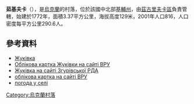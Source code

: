 {{coord|50|22|18|N|31|38|35|E|scale:30000|display=title}}

'''茹基夫卡'''（{{lang-uk|Жуківка}}），是[[烏克蘭|烏克蘭]]的村落，位於該國中北部[[基輔州|基輔州]]，由[[茲古里夫卡區|茲古里夫卡區]]負責管轄，始建於1772年，面積3.37平方公里，海拔高度129米，2001年人口816，人口密度每平方公里290.6人。

==參考資料==
* [https://web.archive.org/web/20131211220358/http://w1.c1.rada.gov.ua/pls/z7502/A005?rf7571=15677 Жуківка]
* [https://web.archive.org/web/20131211220358/http://w1.c1.rada.gov.ua/pls/z7502/A005?rf7571=15677 Облікова картка Жуківки на сайті ВРУ]
* [http://zgurivka-rda.gov.ua/silrady/zhukivka.html Жуківка на сайті Згурівської РДА] {{Wayback|url=http://zgurivka-rda.gov.ua/silrady/zhukivka.html |date=20190708141840 }}
* [http://gska2.rada.gov.ua/pls/z7502/A005?rdat1=11.04.2015&rf7571=15677 облікова картка на сайті ВРУ]{{dead link|date=2018年4月 |bot=InternetArchiveBot |fix-attempted=yes }}
* [http://weather.in.ua/ua/kievskaja/7924 погода у селі] {{Wayback|url=http://weather.in.ua/ua/kievskaja/7924 |date=20170615200937 }}

{{Ukraine-geo-stub}}
[[Category:烏克蘭村落|Category:烏克蘭村落]]